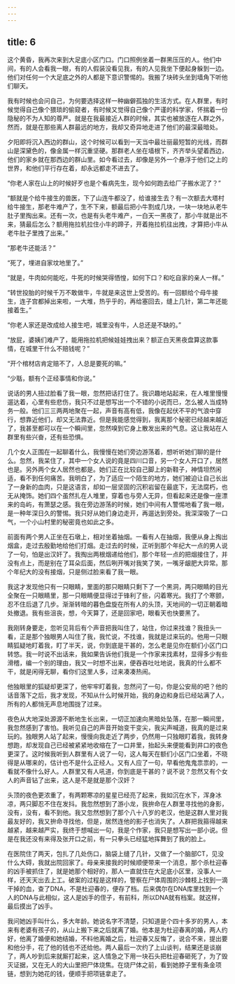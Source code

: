 ```yaml
---
---
---
```

title: 6
---




这个黄昏，我再次来到大足底小区门口。门口照例坐着一群黑压压的人。他们中间，有的人会看我一眼，有的人假装没看见我，有的人见我坐下便起身躲到一边。他们对任何一个大足底之外的人都是下意识警惕的。我搬了块砖头坐到墙角下听他们聊天。

我有时候也会问自己，为何要选择这样一种幽僻孤独的生活方式。在人群里，有时候觉得自己像个猥琐的偷窥者，有时候又觉得自己像个严谨的科学家，怀揣着一份隐秘的不为人知的尊严。就是在我最接近人群的时候，其实也被放逐在人群之外，然而，就是在那些离人群最远的地方，我却又奇异地走进了他们的最深最暗处。

夕阳即将沉入西边的群山，这个时候可以看到一天当中最壮丽最短暂的光线，而群山是深黛色的，像金属一样沉重坚硬。那群老人坐在墙根下，齐齐举头望着西边，他们的家乡就在那西边的群山里。如今看过去，却像是另外一个悬浮于他们之上的世界，和他们平行存在着，却永远都走不进去了。

“你老人家在山上的时候好歹也是个看病先生，现今如何跑去给厂子搬水泥了？”

“额就是个给牛接生的兽医，下了山连牛都没了，给谁接生去？有一次额去大塔村给牛接生，那老牛难产了，生不下来，额最后把小牛割成几块，一块一块地从老牛肚子里掏出来。还有一次，也是有头老牛难产，一白天一黑夜了，那小牛就是出不来，猜最后怎么？额用拖拉机拉住小牛的蹄子，开着拖拉机往出拽，才算把小牛从老牛肚子里拽了出来。”

“那老牛还能活？”

“死了，埋进自家坟地里了。”

“就是，牛肉如何能吃，牛死的时候哭得恓惶，如何下口？和吃自家的亲人一样。”

“转世投胎的时候千万不敢做牛，牛就是来这世上受苦的。有一回额给个母牛接生，连子宫都掉出来啦，一大堆，热乎乎的，再给塞回去，缝上几针，第二年还能接着生。”

“你老人家还是改成给人接生吧，城里没有牛，人总还是不缺的。”

“放屁，婆姨们难产了，能用拖拉机把候娃娃拽出来？额正白天黑夜盘算这款事情，在城里干什么不赔钱呢？”

“开个棺材店肯定赔不了，人总是要死的嘛。”

“少聒，额有个正经事情和你说。”

说话的男人扭过脸看了我一眼，忽然把话打住了。我识趣地站起来，在人堆里慢慢遛达着，心里有些悲伤，我只不过是想写出一个不错的小说而已，怎么被人当成特务一般。他们三三两两地聚在一起，声音有高有低，我像在起伏不平的气浪中穿行，想靠近他们，却又无法靠近。但是我能感觉得到，我离那个秘密已经越来越近了，我甚至都可以在一个瞬间里，忽然嗅到它身上散发出来的气息。这让我站在人群里有些兴奋，还有些恐惧。

几个女人正围在一起聊着什么，我慢慢在她们旁边游荡着，想听听她们聊的是什么。忽然，我呆住了，其中一个女人说的竟是四川口音，另一个女人开口了，居然也是。另外两个女人居然也都是。她们正在比较自己脚上的新鞋子，神情坦然闲适，看不到任何痛苦。我明白了，为了适应一个陌生的地方，她们被迫让自己长出了一身新的血肉，只是这语言，却如一层坚固的沉积岩留在最底下，无法腐朽，也无从掩饰。她们四个虽然扎在人堆里，穿着也与旁人无异，但看起来还是像一座漂来的岛屿，有萧瑟之感。我在旁边游荡的时候，她们中间有人警惕地看了我一眼，是一种年深日久的警惕。我只好从她们身边走开，再遛达到旁处。我深深吸了一口气，一个小山村里的秘密竟也如此之多。

前面有两个男人正坐在石墩上，相对坐着抽烟。一看有人在抽烟，我便从身上掏出烟盒，走过去殷勤地给他们打烟。走过去的时候，正听到那个年纪大一点的男人说了一句，怕是出汉奸了。我掏出两根烟递给他们，那个年轻一点的把烟接住了，并没有点上，而是别在了耳朵后面，然后咧开嘴对我笑了笑，一嘴牙龈肥大异常。那个年纪大的没有接烟，只是侧过脸来看了我一眼。

我这才发现他只有一只眼睛，里面的那只眼睛只剩下了一个黑洞，两只眼睛的目光全聚在一只眼睛里，那一只眼睛便显得过于锋利了些，闪着寒光。我打了个寒颤，忍不住后退了几步。渐渐转暗的暮色盘旋在所有人的头顶，天地间的一切正朝着暗处撤退。我有些沮丧，想，今天算了，还是回家吧，眼看天也快要黑了。

我刚转身要走，忽听见背后有个声音把我叫住了，站住，你过来找谁？我扭头一看，正是那个独眼男人叫住了我，我忙说，不找谁，我就是过来玩的。他用一只眼睛狐疑地盯着我，盯了半天，说，你到底是干甚的，怎么老是见你在额们小区门口转悠。我一时说不出话来，我如果告诉他们我是一个作家来找素材，显得多少有些滑稽，编一个别的理由，我又一时想不出来，便吞吞吐吐地说，我真的什么都不干，就是闲得无聊，看你们这里人多，过来凑凑热闹。

他独眼里的狐疑却更深了，他牢牢盯着我，忽然问了一句，你是公安局的吧？他的话音落下之后，我才发现，不知从什么时候开始，我的身边和身后已经站满了人，所有的人都悄无声息地围拢了过来。

夜色从大地深处源源不断地生长出来，一切正加速向黑暗处坠落，在那一瞬间里，我忽然感到了害怕。我听见自己的声音开始变干变尖，我尖声喊道，我真的是过来玩的。独眼男人站了起来，慢慢向我走近了两步，仍然用一只独眼盯着我，我转身想跑，却发现自己已经被紧紧地收缩在了一口井里，抬起头来便能看到井口的夜色更深了。这时候我听到人群里有人说了一句，这人每天在额们小区门口坐着，不晓得是从哪来的，估计也不是什么正经人。又有人应了一句，早看他鬼鬼祟祟的，一看就不像什么好人。人群里又有人吼道，你到底是干甚的？说不说？忽然又有个女人的声音钻了出来，这人是不是就是那个汉奸？

头顶的夜色更浓重了，有两颗寒凉的星星已经亮了起来，我如沉在水下，浑身冰凉，两只脚忍不住在发抖。我忽然想到了游小龙，我拚命在人群里寻找他的身影，没有，没有，看不到他。我又忽然想到了那个八十八岁的老汉，他是这群人里对我最友好的，我又拚命寻找他，但是，居然连他的影子也消失了。人群把我箍得越来越紧，越来越严实，我终于想喊出一句，我是个作家，我只是想写出一部小说。但是在我还没有来得及张开口之前，有一只拳头已经猛地挥舞到了我的脸上。

在医院住了两天，包扎了几处伤口，脑袋上缝了几针，又做了一个脑部CT，见没什么大碍，我就出院回家了。母亲来接我的时候顺便带来一个消息，那个杀杜迎春的凶手被抓住了，就是她那个相好的，那人一直就住在大足底小区里，没事人一样，还天天出去上工。破案的过程是这样的，警察在尸体周围的沙棘枝上找到一滴干掉的血，查了DNA，不是杜迎春的，便存了档。后来偶尔在DNA库里找到一个人的DNA与此相似，这人是凶手的侄子，有前科，所以DNA就有档案。就这样，最后摸出了凶手。

我问她凶手叫什么，多大年龄。她说名字不清楚，只知道是个四十多岁的男人，本来有老婆有孩子的，从山上搬下来之后就离了婚。他本是为杜迎春离的婚，两人约好，他离了婚便和她结婚，不料他离婚之后，杜迎春又反悔了，说合不来，提出要和他分手，花了他的钱也不还给他。两人最后一次约了上山谈判，结果还是谈崩了，两人吵到后来就厮打起来，这人情急之下用一块石头把杜迎春砸死了，为了毁灭证据，又在无人的大山里把尸体烧焦。在烧尸体之前，看到她脖子里有条金项链，想到为她花的钱，便顺手把项链拿走了。